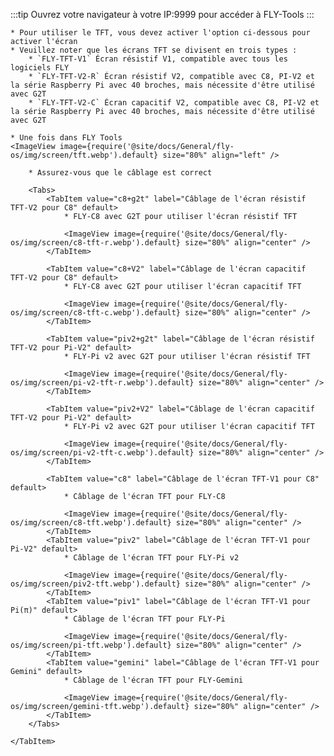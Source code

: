 :::tip
Ouvrez votre navigateur à votre IP:9999 pour accéder à FLY-Tools
:::

    * Pour utiliser le TFT, vous devez activer l'option ci-dessous pour activer l'écran
    * Veuillez noter que les écrans TFT se divisent en trois types :
        * `FLY-TFT-V1` Écran résistif V1, compatible avec tous les logiciels FLY
        * `FLY-TFT-V2-R` Écran résistif V2, compatible avec C8, PI-V2 et la série Raspberry Pi avec 40 broches, mais nécessite d'être utilisé avec G2T
        * `FLY-TFT-V2-C` Écran capacitif V2, compatible avec C8, PI-V2 et la série Raspberry Pi avec 40 broches, mais nécessite d'être utilisé avec G2T

    * Une fois dans FLY Tools
    <ImageView image={require('@site/docs/General/fly-os/img/screen/tft.webp').default} size="80%" align="left" />

<Tabs>
    <TabItem value="TFT" label="Câblage TFT" default>

        * Assurez-vous que le câblage est correct

        <Tabs>
            <TabItem value="c8+g2t" label="Câblage de l'écran résistif TFT-V2 pour C8" default>
                * FLY-C8 avec G2T pour utiliser l'écran résistif TFT

                <ImageView image={require('@site/docs/General/fly-os/img/screen/c8-tft-r.webp').default} size="80%" align="center" />
            </TabItem>

            <TabItem value="c8+V2" label="Câblage de l'écran capacitif TFT-V2 pour C8" default>
                * FLY-C8 avec G2T pour utiliser l'écran capacitif TFT

                <ImageView image={require('@site/docs/General/fly-os/img/screen/c8-tft-c.webp').default} size="80%" align="center" />
            </TabItem>

            <TabItem value="piv2+g2t" label="Câblage de l'écran résistif TFT-V2 pour Pi-V2" default>
                * FLY-Pi v2 avec G2T pour utiliser l'écran résistif TFT

                <ImageView image={require('@site/docs/General/fly-os/img/screen/pi-v2-tft-r.webp').default} size="80%" align="center" />
            </TabItem>

            <TabItem value="piv2+V2" label="Câblage de l'écran capacitif TFT-V2 pour Pi-V2" default>
                * FLY-Pi v2 avec G2T pour utiliser l'écran capacitif TFT

                <ImageView image={require('@site/docs/General/fly-os/img/screen/pi-v2-tft-c.webp').default} size="80%" align="center" />
            </TabItem>

            <TabItem value="c8" label="Câblage de l'écran TFT-V1 pour C8" default>
                * Câblage de l'écran TFT pour FLY-C8

                <ImageView image={require('@site/docs/General/fly-os/img/screen/c8-tft.webp').default} size="80%" align="center" />
            </TabItem>
            <TabItem value="piv2" label="Câblage de l'écran TFT-V1 pour Pi-V2" default>
                * Câblage de l'écran TFT pour FLY-Pi v2

                <ImageView image={require('@site/docs/General/fly-os/img/screen/piv2-tft.webp').default} size="80%" align="center" />
            </TabItem>
            <TabItem value="piv1" label="Câblage de l'écran TFT-V1 pour Pi(π)" default>
                * Câblage de l'écran TFT pour FLY-Pi

                <ImageView image={require('@site/docs/General/fly-os/img/screen/pi-tft.webp').default} size="80%" align="center" />
            </TabItem>
            <TabItem value="gemini" label="Câblage de l'écran TFT-V1 pour Gemini" default>
                * Câblage de l'écran TFT pour FLY-Gemini
                
                <ImageView image={require('@site/docs/General/fly-os/img/screen/gemini-tft.webp').default} size="80%" align="center" />
            </TabItem>
        </Tabs>

    </TabItem>
</Tabs>